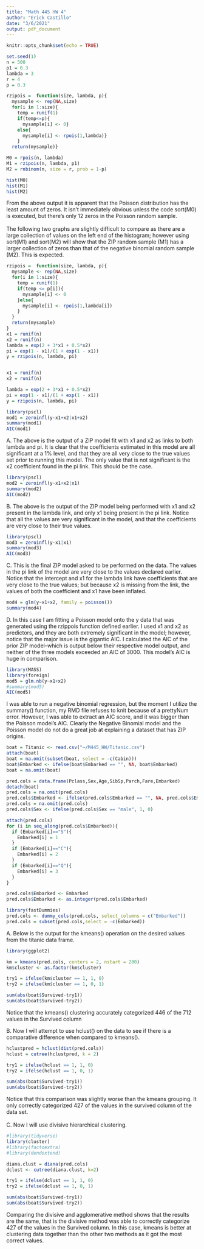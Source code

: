 ```yaml
---
title: "Math 445 HW 4"
author: "Erick Castillo"
date: "3/6/2021"
output: pdf_document
---
```


```r
knitr::opts_chunk$set(echo = TRUE)
```

\textbf{Question 1:}
```r
set.seed(1)
n = 500
p1 = 0.3
lambda = 3 
r = 4
p = 0.3

rzipois =  function(size, lambda, p){
  mysample <- rep(NA,size)
  for(i in 1:size){
    temp = runif(1)
    if(temp<=p){
      mysample[i] <- 0}
    else{
      mysample[i] <- rpois(1,lambda)}  
    }  
  return(mysample)}

M0 = rpois(n, lambda)
M1 = rzipois(n, lambda, p1)
M2 = rnbinom(n, size = r, prob = 1-p)

hist(M0)
hist(M1)
hist(M2)
```

From the above output it is apparent that the Poisson distribution has the least amount of zeros. It isn't immediately obvious unless the code sort(M0) is executed, but there's only $12$ zeros in the Poisson random sample.\
\
The following two graphs are slightly difficult to compare as there are a large collection of values on the left end of the histogram; however using sort(M1) and sort(M2) will show that the ZIP random sample (M1) has a larger collection of zeros than that of the negative binomial random sample (M2). This is expected.
\newpage
\textbf{Problem 2:} 
```r
rzipois =  function(size, lambda, p){  
  mysample <- rep(NA,size) 
  for(i in 1:size){   
    temp = runif(1)  
    if(temp <= p[i]){   
      mysample[i] <- 0    
    }else{  
      mysample[i] <- rpois(1,lambda[i]) 
    } 
  }  
  return(mysample)
}
x1 = runif(n)
x2 = runif(n)
lambda = exp(2 + 3*x1 + 0.5*x2)
pi = exp(1 - x1)/(1 + exp(1 - x1))
y = rzipois(n, lambda, pi)


x1 = runif(n)
x2 = runif(n)

lambda = exp(2 + 3*x1 + 0.5*x2)
pi = exp(1 - x1)/(1 + exp(1 - x1))
y = rzipois(n, lambda, pi)
```

```r
library(pscl)
mod1 = zeroinfl(y~x1+x2|x1+x2)
summary(mod1)
AIC(mod1)
```

A. The above is the output of a ZIP model fit with x1 and x2 as links to both lambda and pi. It is clear that the coefficients estimated in this model are all significant at a $1\%$ level, and that they are all very close to the true values set prior to running this model. The only value that is not significant is the x2 coefficient found in the pi link. This should be the case.
```r
library(pscl)
mod2 = zeroinfl(y~x1+x2|x1)
summary(mod2)
AIC(mod2)
```

B. The above is the output of the ZIP model being performed with x1 and x2 present in the lambda link, and only x1 being present in the pi link. Notice that all the values are very significant in the model, and that the coefficients are very close to their true values.
```r
library(pscl)
mod3 = zeroinfl(y~x1|x1)
summary(mod3)
AIC(mod3)
```

C. This is the final ZIP model asked to be performed on the data. The values in the pi link of the model are very close to the values declared earlier. Notice that the intercept and x1 for the lambda link have coefficients that are very close to the true values; but because x2 is missing from the link, the values of both the coefficient and x1 have been inflated.
```r
mod4 = glm(y~x1+x2, family = poisson())
summary(mod4)
```

D. In this case I am fitting a Poisson model onto the y data that was generated using the rzippois function defined earlier. I used x1 and x2 as predictors, and they are both extremely significant in the model; however, notice that the major issue is the gigantic AIC. I calculated the AIC of the prior ZIP model--which is output below their respective model output, and neither of the three models exceeded an AIC of $3000$. This model's AIC is huge in comparison.
```r
library(MASS)
library(foreign)
mod5 = glm.nb(y~x1+x2)
#summary(mod5)
AIC(mod5)
```
I was able to run a negative binomial regression, but the moment I utilize the summary() function, my RMD file refuses to knit because of a prettyNum error. However, I was able to extract an AIC score, and it was bigger than the Poisson model's AIC. Clearly the Negative Binomial model and the Poisson model do not do a great job at explaining a dataset that has ZIP origins.
\newpage
\textbf{Problem 3:}
```r
boat = Titanic <- read.csv("~/M445_HW/Titanic.csv")
attach(boat)
boat = na.omit(subset(boat, select = -c(Cabin)))
boat$Embarked <- ifelse(boat$Embarked == "", NA, boat$Embarked)
boat = na.omit(boat)

pred.cols = data.frame(Pclass,Sex,Age,SibSp,Parch,Fare,Embarked)
detach(boat)
pred.cols = na.omit(pred.cols)
pred.cols$Embarked <- ifelse(pred.cols$Embarked == "", NA, pred.cols$Embarked)
pred.cols = na.omit(pred.cols)
pred.cols$Sex <- ifelse(pred.cols$Sex == "male", 1, 0)
```

```r
attach(pred.cols)
for (i in seq_along(pred.cols$Embarked)){
  if (Embarked[i]=="S"){
    Embarked[i] = 1
  }
  if (Embarked[i]=="C"){
    Embarked[i] = 2
  }
  if (Embarked[i]=="Q"){
    Embarked[i] = 3
  }
}

pred.cols$Embarked <- Embarked
pred.cols$Embarked <- as.integer(pred.cols$Embarked)

library(fastDummies)
pred.cols <- dummy_cols(pred.cols, select_columns = c("Embarked"))
pred.cols = subset(pred.cols,select = -c(Embarked))
```

A. Below is the output for the kmeans() operation on the desired values from the titanic data frame.

```r
library(ggplot2)

km = kmeans(pred.cols, centers = 2, nstart = 200)
km$cluster <- as.factor(km$cluster)

try1 = ifelse(km$cluster == 1, 1, 0)
try2 = ifelse(km$cluster == 1, 0, 1)

sum(abs(boat$Survived-try1))
sum(abs(boat$Survived-try2))

```

Notice that the kmeans() clustering accurately categorized 446 of the 712 values in the Survived column

B. Now I will attempt to use hclust() on the data to see if there is a comparative difference when compared to kmeans().
```r
hclustpred = hclust(dist(pred.cols))
hclust = cutree(hclustpred, k = 2)

try1 = ifelse(hclust == 1, 1, 0)
try2 = ifelse(hclust == 1, 0, 1)

sum(abs(boat$Survived-try1))
sum(abs(boat$Survived-try2))
```

Notice that this comparison was slightly worse than the kmeans grouping. It only correctly categorized 427 of the values in the survived column of the data set.\
\
C. Now I will use divisive hierarchical clustering.
```r
#library(tidyverse)
library(cluster)    
#library(factoextra)
#library(dendextend)

diana.clust = diana(pred.cols)
dclust <- cutree(diana.clust, k=2)

try1 = ifelse(dclust == 1, 1, 0)
try2 = ifelse(dclust == 1, 0, 1)

sum(abs(boat$Survived-try1))
sum(abs(boat$Survived-try2))
```

Comparing the divisive and agglomerative method shows that the results are the same, that is the divisive method was able to correctly categorize 427 of the values in the Survived column. In this case, kmeans is better at clustering data together than the other two methods as it got the most correct values.